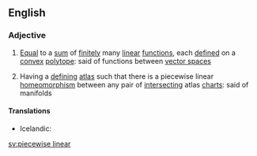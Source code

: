 ==English==
{{wikipedia}}

===Adjective===
{{en-adj|-}}
# {{context|mathematics|lang=en}} [[equal|Equal]] to a [[sum]] of [[finite]]ly many [[linear]] [[function]]s, each [[defined]] on a [[convex]] [[polytope]]: said of functions between [[vector space]]s
# {{context|topology|lang=en}} Having a [[defining]] [[atlas]] such that there is a piecewise linear [[homeomorphism]] between any pair of [[intersect]]ing atlas [[chart]]s: said of manifolds

====Translations====
{{trans-top|mathematics: equal to a sum of finitely many linear functions}}
* Icelandic: {{t-|is|línulegur á köflum|m}}
{{trans-mid}}
{{trans-bottom}}

[[sv:piecewise linear]]